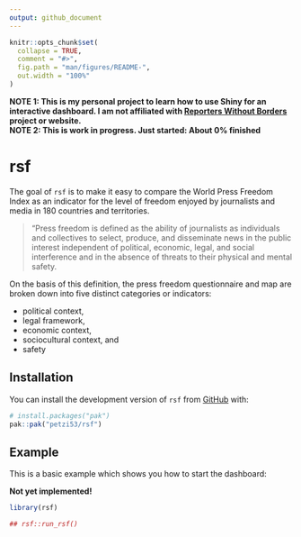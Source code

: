 ```yaml
---
output: github_document
---
```


<!-- README.md is generated from README.Rmd. Please edit that file -->

```r
knitr::opts_chunk$set(
  collapse = TRUE,
  comment = "#>",
  fig.path = "man/figures/README-",
  out.width = "100%"
)
```

**NOTE 1: This is my personal project to learn how to use Shiny for an interactive dashboard. I am not affiliated with [Reporters Without Borders](https://rsf.org/en) project or website.**     
**NOTE 2: This is work in progress. Just started: About 0% finished**


# rsf

<!-- badges: start -->
<!-- badges: end -->

The goal of `rsf` is to make it easy to compare the World Press Freedom Index as an indicator for the level of freedom enjoyed by journalists and media in 180 countries and territories. 

> “Press freedom is defined as the ability of journalists as individuals and collectives to select, produce, and disseminate news in the public interest independent of political, economic, legal, and social interference and in the absence of threats to their physical and mental safety.

On the basis of this definition, the press freedom questionnaire and map are broken down into five distinct categories or indicators: 

- political context, 
- legal framework, 
- economic context, 
- sociocultural context, and 
- safety

## Installation

You can install the development version of `rsf` from [GitHub](https://github.com/) with:

``` r
# install.packages("pak")
pak::pak("petzi53/rsf")
```

## Example

This is a basic example which shows you how to start the dashboard:

**Not yet implemented!**

```r
library(rsf)

## rsf::run_rsf()
```

